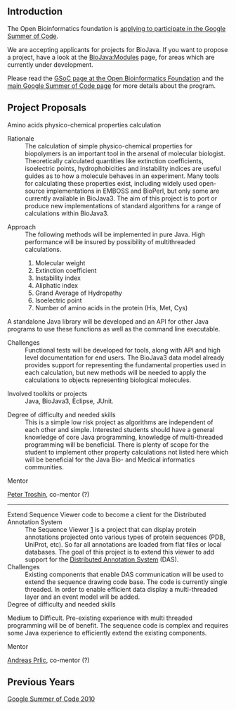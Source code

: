 == Introduction ==

The Open Bioinformatics foundation is [http://www.open-bio.org/wiki/Google_Summer_of_Code applying to participate in the Google Summer of Code].

We are accepting applicants for projects for BioJava. If you want to propose a project, have a look at the [[BioJava:Modules]] page, for areas which are currently under development.

Please read the [http://www.open-bio.org/wiki/Google_Summer_of_Code GSoC page at the Open Bioinformatics Foundation] and the [http://code.google.com/soc main Google Summer of Code page] for more details about the program.

== Project Proposals ==

;Amino acids physico-chemical properties calculation 

;Rationale 
:The calculation of simple physico-chemical properties for biopolymers is an important tool in the arsenal of molecular biologist. Theoretically calculated quantities like extinction coefficients, isoelectric points, hydrophobicities and instability indices are useful guides as to how a molecule behaves in an experiment. Many tools for calculating these properties exist, including widely used open-source implementations in EMBOSS and BioPerl, but only some are currently available in BioJava3. The aim of this project is to port or produce new implementations of standard algorithms for a range of calculations within BioJava3.

;Approach 
:The following methods will be implemented in pure Java. High performance will be insured by possibility of multithreaded calculations. 
:#	Molecular weight
:#      Extinction coefficient
:#	Instability index 
:#	Aliphatic index
:#	Grand Average of Hydropathy 
:#	Isoelectric point 
:#	Number of amino acids in the protein (His, Met, Cys)
A standalone Java library will be developed and an API for other Java programs to use these functions as well as the command line executable. 

;Challenges 
:Functional tests will be developed for tools, along with API and high level documentation for end users. The BioJava3 data model already provides support for representing the fundamental properties used in each calculation, but new methods will be needed to apply the calculations to objects representing biological molecules.

;Involved toolkits or projects 
:Java, BioJava3, Eclipse, JUnit.

;Degree of difficulty and needed skills 
:This is a simple low risk project as algorithms are independent of each other and simple. Interested students should have a general knowledge of core Java programming, knowledge of multi-threaded programming will be beneficial. There is plenty of scope for the student to implement other property calculations not listed here which will be beneficial for the Java Bio- and Medical informatics communities. 

;Mentor
[[User:Ptroshin|Peter Troshin]], co-mentor (?)

----

;Extend Sequence Viewer code to become a client for the Distributed Annotation System
:The Sequence Viewer [https://github.com/biojava/RCSB_SequenceViewer]  is a project that can display protein annotations projected onto various types of protein sequences (PDB, UniProt, etc). So far all annotations are loaded from flat files or local databases. The goal of this project is to extend this viewer to add support for the [http://www.biodas.org Distributed Annotation System] (DAS).
;Challenges
:Existing components that enable DAS communication will be used to extend the sequence drawing code base. The code is currently single threaded. In order to enable efficient data display a multi-threaded layer  and an event model will be added.
;Degree of difficulty and needed skills 
Medium to Difficult. Pre-existing experience with multi threaded programming will be of benefit. The sequence code is complex and requires some Java experience to efficiently extend the existing components.

;Mentor
[[User:Andreas|Andreas Prlic]], co-mentor (?)

== Previous Years ==

[[Google Summer of Code 2010]]